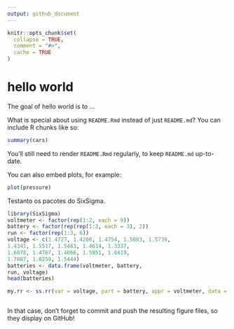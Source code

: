 ```yaml
---
output: github_document
---
```


<!-- README.md is generated from README.Rmd. Please edit that file -->

```r
knitr::opts_chunk$set(
  collapse = TRUE,
  comment = "#>",
  cache = TRUE
)
```

# hello world

<!-- badges: start -->
<!-- badges: end -->

The goal of hello world is to ...

What is special about using `README.Rmd` instead of just `README.md`? You can include R chunks like so:

```r
summary(cars)
```

You'll still need to render `README.Rmd` regularly, to keep `README.md` up-to-date.

You can also embed plots, for example:

```r
plot(pressure)
```


Testanto os pacotes do SixSigma.

```r
library(SixSigma)
voltmeter <- factor(rep(1:2, each = 9))
battery <- factor(rep(rep(1:3, each = 3), 2))
run <- factor(rep(1:3, 6))
voltage <- c(1.4727, 1.4206, 1.4754, 1.5083, 1.5739,
1.4341, 1.5517, 1.5483, 1.4614, 1.3337,
1.6078, 1.4767, 1.4066, 1.5951, 1.8419,
1.7087, 1.8259, 1.5444)
batteries <- data.frame(voltmeter, battery,
run, voltage)
head(batteries)

my.rr <- ss.rr(var = voltage, part = battery, appr = voltmeter, data = batteries, main = "Six Sigma Gage R&R Measure", sub = "Batteries Project MSA")



```


In that case, don't forget to commit and push the resulting figure files, so they display on GitHub!
